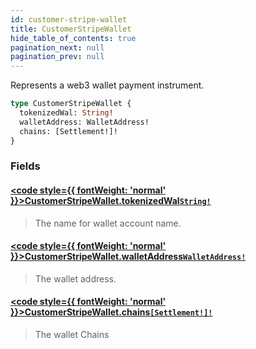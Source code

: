 ```yaml
---
id: customer-stripe-wallet
title: CustomerStripeWallet
hide_table_of_contents: true
pagination_next: null
pagination_prev: null
---
```








Represents a web3 wallet payment instrument.

```graphql
type CustomerStripeWallet {
  tokenizedWal: String!
  walletAddress: WalletAddress!
  chains: [Settlement!]!
}
```


### Fields

#### [<code style={{ fontWeight: 'normal' }}>CustomerStripeWallet.<b>tokenizedWal</b></code>](#)<Bullet />[`String!`](/scalars/string) <Badge class="secondary" text="non-null"/> <Badge class="secondary" text="scalar"/>
> The name for wallet account name.
> 

#### [<code style={{ fontWeight: 'normal' }}>CustomerStripeWallet.<b>walletAddress</b></code>](#)<Bullet />[`WalletAddress!`](/scalars/wallet-address) <Badge class="secondary" text="non-null"/> <Badge class="secondary" text="scalar"/>
> The wallet address.
> 

#### [<code style={{ fontWeight: 'normal' }}>CustomerStripeWallet.<b>chains</b></code>](#)<Bullet />[`[Settlement!]!`](/enums/settlement) <Badge class="secondary" text="non-null"/> <Badge class="secondary" text="enum"/>
> The wallet Chains
> 





